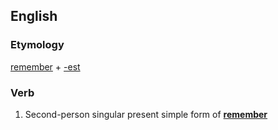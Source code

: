 ==English==

===Etymology===
[[remember]] + [[-est]]

===Verb===
{{infl|en|verb form}}

# {{archaic}} Second-person singular present simple form of '''[[remember]]'''